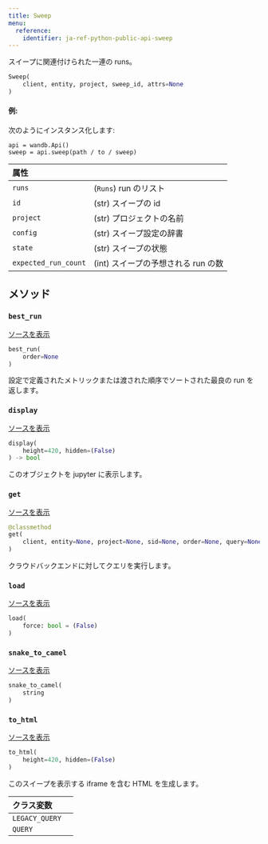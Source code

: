 ---
title: Sweep
menu:
  reference:
    identifier: ja-ref-python-public-api-sweep
---

<Card title="View the source code" href="https://www.github.com/wandb/wandb/tree/637bddf198525810add5804059001b1b319d6ad1/wandb/apis/public/sweeps.py#L30-L240" icon="github"/>

スイープに関連付けられた一連の runs。

```python
Sweep(
    client, entity, project, sweep_id, attrs=None
)
```

#### 例:

次のようにインスタンス化します:

```
api = wandb.Api()
sweep = api.sweep(path / to / sweep)
```

| 属性 |  |
| :--- | :--- |
|  `runs` |  (`Runs`) run のリスト |
|  `id` |  (str) スイープの id |
|  `project` |  (str) プロジェクトの名前 |
|  `config` |  (str) スイープ設定の辞書 |
|  `state` |  (str) スイープの状態 |
|  `expected_run_count` |  (int) スイープの予想される run の数 |

## メソッド

### `best_run`

[ソースを表示](https://www.github.com/wandb/wandb/tree/637bddf198525810add5804059001b1b319d6ad1/wandb/apis/public/sweeps.py#L125-L148)

```python
best_run(
    order=None
)
```

設定で定義されたメトリックまたは渡された順序でソートされた最良の run を返します。

### `display`

[ソースを表示](https://www.github.com/wandb/wandb/tree/637bddf198525810add5804059001b1b319d6ad1/wandb/apis/attrs.py#L16-L37)

```python
display(
    height=420, hidden=(False)
) -> bool
```

このオブジェクトを jupyter に表示します。

### `get`

[ソースを表示](https://www.github.com/wandb/wandb/tree/637bddf198525810add5804059001b1b319d6ad1/wandb/apis/public/sweeps.py#L173-L222)

```python
@classmethod
get(
    client, entity=None, project=None, sid=None, order=None, query=None, **kwargs
)
```

クラウドバックエンドに対してクエリを実行します。

### `load`

[ソースを表示](https://www.github.com/wandb/wandb/tree/637bddf198525810add5804059001b1b319d6ad1/wandb/apis/public/sweeps.py#L106-L114)

```python
load(
    force: bool = (False)
)
```

### `snake_to_camel`

[ソースを表示](https://www.github.com/wandb/wandb/tree/637bddf198525810add5804059001b1b319d6ad1/wandb/apis/attrs.py#L12-L14)

```python
snake_to_camel(
    string
)
```

### `to_html`

[ソースを表示](https://www.github.com/wandb/wandb/tree/637bddf198525810add5804059001b1b319d6ad1/wandb/apis/public/sweeps.py#L224-L232)

```python
to_html(
    height=420, hidden=(False)
)
```

このスイープを表示する iframe を含む HTML を生成します。

| クラス変数 |  |
| :--- | :--- |
|  `LEGACY_QUERY`<a id="LEGACY_QUERY"></a> |   |
|  `QUERY`<a id="QUERY"></a> |   |